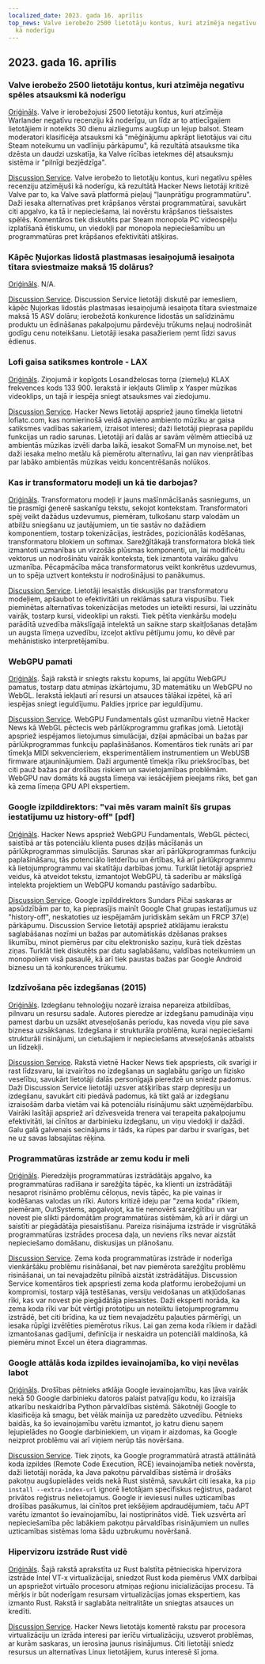 ```yaml
---
localized_date: 2023. gada 16. aprīlis
top_news: Valve ierobežo 2500 lietotāju kontus, kuri atzīmēja negatīvu spēles atsauksmi
  kā noderīgu
---
```




<CallToAction />

<Steps>

## 2023. gada 16. aprīlis

### Valve ierobežo 2500 lietotāju kontus, kuri atzīmēja negatīvu spēles atsauksmi kā noderīgu

[Oriģināls](https://tech.slashdot.org/story/23/04/14/175246/valve-restricts-accounts-of-2500-users-who-marked-a-negative-game-review-useful).
Valve ir ierobežojusi 2500 lietotāju kontus, kuri atzīmēja Warlander negatīvu recenziju kā noderīgu, un līdz ar to attiecīgajiem lietotājiem ir noteikts 30 dienu aizliegums augšup un lejup balsot. Steam moderatori klasificēja atsauksmi kā "mēģinājumu apkrāpt lietotājus vai citu Steam noteikumu un vadlīniju pārkāpumu", kā rezultātā atsauksme tika dzēsta un daudzi uzskatīja, ka Valve rīcības ietekmes dēļ atsauksmju sistēma ir "pilnīgi bezjēdzīga".

[Discussion Service](http://news.ycombinator.com/item?id=35577895).
Valve ierobežo to lietotāju kontus, kuri negatīvu spēles recenziju atzīmējuši kā noderīgu, kā rezultātā Hacker News lietotāji kritizē Valve par to, ka Valve savā platformā pieļauj "ļaunprātīgu programmatūru". Daži iesaka alternatīvas pret krāpšanos vērstai programmatūrai, savukārt citi apgalvo, ka tā ir nepieciešama, lai novērstu krāpšanos tiešsaistes spēlēs. Komentāros tiek diskutēts par Steam monopola PC videospēļu izplatīšanā ētiskumu, un viedokļi par monopola nepieciešamību un programmatūras pret krāpšanos efektivitāti atšķiras.

### Kāpēc Ņujorkas lidostā plastmasas iesaiņojumā iesaiņota tītara sviestmaize maksā 15 dolārus?

[Oriģināls](https://hellgatenyc.com/why-is-airport-turkey-sandwich-expensive).
N/A.

[Discussion Service](http://news.ycombinator.com/item?id=35580847).
Discussion Service lietotāji diskutē par iemesliem, kāpēc Ņujorkas lidostās plastmasas iesaiņojumā iesaiņota tītara sviestmaize maksā 15 ASV dolāru; ierobežotā konkurence lidostās un salīdzināmu produktu un ēdināšanas pakalpojumu pārdevēju trūkums neļauj nodrošināt godīgu cenu noteikšanu. Lietotāji iesaka pasažieriem ņemt līdzi savus ēdienus.

### Lofi gaisa satiksmes kontrole - LAX

[Oriģināls](https://www.lofiatc.com/?icao=KLAX).
Ziņojumā ir kopīgots Losandželosas torņa (ziemeļu) KLAX frekvences kods 133 900. Ierakstā ir iekļauts Glimlip x Yasper mūzikas videoklips, un tajā ir iespēja sniegt atsauksmes vai ziedojumu.

[Discussion Service](http://news.ycombinator.com/item?id=35583228).
Hacker News lietotāji apspriež jauno tīmekļa lietotni lofiatc.com, kas nomierinošā veidā apvieno ambiento mūziku ar gaisa satiksmes vadības sakariem, izraisot interesi; daži lietotāji pieprasa papildu funkcijas un radio sarunas. Lietotāji arī dalās ar savām vēlmēm attiecībā uz ambientās mūzikas izvēli darba laikā, iesakot SomaFM un mynoise.net, bet daži iesaka melno metālu kā piemērotu alternatīvu, lai gan nav vienprātības par labāko ambientās mūzikas veidu koncentrēšanās nolūkos.

### Kas ir transformatoru modeļi un kā tie darbojas?

[Oriģināls](https://txt.cohere.ai/what-are-transformer-models/).
Transformatoru modeļi ir jauns mašīnmācīšanās sasniegums, un tie prasmīgi ģenerē saskanīgu tekstu, sekojot kontekstam. Transformatori spēj veikt dažādus uzdevumus, piemēram, tulkošanu starp valodām un atbilžu sniegšanu uz jautājumiem, un tie sastāv no dažādiem komponentiem, tostarp tokenizācijas, iestrādes, pozicionālās kodēšanas, transformatoru blokiem un softmax. Sarežģītākajā transformatora blokā tiek izmantoti uzmanības un virzošās plūsmas komponenti, un, lai modificētu vektorus un nodrošinātu vairāk konteksta, tiek izmantota vairāku galvu uzmanība. Pēcapmācība māca transformatorus veikt konkrētus uzdevumus, un to spēja uztvert kontekstu ir nodrošinājusi to panākumus.

[Discussion Service](http://news.ycombinator.com/item?id=35576918).
Lietotāji iesaistās diskusijās par transformatoru modeļiem, apšaubot to efektivitāti un reklāmas satura vispusību. Tiek pieminētas alternatīvas tokenizācijas metodes un ieteikti resursi, lai uzzinātu vairāk, tostarp kursi, videoklipi un raksti. Tiek pētīta vienkāršu modeļu parādītā uzvedība mākslīgajā intelektā un saikne starp skaitļošanas detaļām un augsta līmeņa uzvedību, izceļot aktīvu pētījumu jomu, ko dēvē par mehānistisko interpretējamību.

### WebGPU pamati

[Oriģināls](https://webgpufundamentals.org/).
Šajā rakstā ir sniegts rakstu kopums, lai apgūtu WebGPU pamatus, tostarp datu atmiņas izkārtojumu, 3D matemātiku un WebGPU no WebGL. Ierakstā iekļauti arī resursi un atsauces tālākai izpētei, kā arī iespējas sniegt ieguldījumu. Paldies jrprice par ieguldījumu.

[Discussion Service](http://news.ycombinator.com/item?id=35579334).
WebGPU Fundamentals gūst uzmanību vietnē Hacker News kā WebGL pēctecis web pārlūkprogrammu grafikas jomā. Lietotāji apspriež iespējamos lietojumus simulācijai, dziļai apmācībai un bažas par pārlūkprogrammas funkciju paplašināšanos. Komentāros tiek runāts arī par tīmekļa MIDI sekvencieriem, eksperimentāliem instrumentiem un WebUSB firmware atjauninājumiem. Daži argumentē tīmekļa rīku priekšrocības, bet citi pauž bažas par drošības riskiem un savietojamības problēmām. WebGPU nav domāts kā augsta līmeņa vai iesācējiem pieejams rīks, bet gan kā zema līmeņa GPU API ekspertiem.

### Google izpilddirektors: "vai mēs varam mainīt šīs grupas iestatījumu uz history-off" [pdf]

[Oriģināls](https://ia601707.us.archive.org/28/items/gov.uscourts.cand.364454/gov.uscourts.cand.364454.385.0.pdf).
Hacker News apspriež WebGPU Fundamentals, WebGL pēcteci, saistībā ar tās potenciālu klienta puses dziļās mācīšanās un pārlūkprogrammas simulācijās. Sarunas skar arī pārlūkprogrammas funkciju paplašināšanu, tās potenciālo lietderību un ērtības, kā arī pārlūkprogrammu kā lietojumprogrammu vai skatītāju darbības jomu. Turklāt lietotāji apspriež veidus, kā atveidot tekstu, izmantojot WebGPU, tā saderību ar mākslīgā intelekta projektiem un WebGPU komandu pastāvīgo sadarbību.

[Discussion Service](http://news.ycombinator.com/item?id=35585174).
Google izpilddirektors Sundars Pičai saskaras ar apsūdzībām par to, ka pieprasījis mainīt Google Chat grupas iestatījumus uz "history-off", neskatoties uz iespējamām juridiskām sekām un FRCP 37(e) pārkāpumu. Discussion Service lietotāji apspriež atklājamu ierakstu saglabāšanas nozīmi un bažas par automātiskās dzēšanas prakses likumību, minot piemērus par citu elektronisko saziņu, kurā tiek dzēstas ziņas. Turklāt tiek diskutēts par datu saglabāšanu, valdības noteikumiem un monopoliem visā pasaulē, kā arī tiek paustas bažas par Google Android biznesu un tā konkurences trūkumu.

### Izdzīvošana pēc izdegšanas (2015)

[Oriģināls](https://lifeofaudrey.com/essays/surviving_burnout.html).
Izdegšanu tehnoloģiju nozarē izraisa nepareiza atbildības, pilnvaru un resursu sadale. Autores pieredze ar izdegšanu pamudināja viņu pamest darbu un uzsākt atveseļošanās periodu, kas noveda viņu pie sava biznesa uzsākšanas. Izdegšana ir strukturāla problēma, kurai nepieciešami strukturāli risinājumi, un cietušajiem ir nepieciešams atveseļošanās atbalsts un līdzekļi.

[Discussion Service](http://news.ycombinator.com/item?id=35577285).
Rakstā vietnē Hacker News tiek apspriests, cik svarīgi ir rast līdzsvaru, lai izvairītos no izdegšanas un saglabātu garīgo un fizisko veselību, savukārt lietotāji dalās personīgajā pieredzē un sniedz padomus. Daži Discussion Service lietotāji uzsver atšķirības starp depresiju un izdegšanu, savukārt citi piedāvā padomus, kā tikt galā ar izdegšanu izraisošām darba vietām vai kā potenciālu risinājumu sākt uzņēmējdarbību. Vairāki lasītāji apspriež arī dzīvesveida trenera vai terapeita pakalpojumu efektivitāti, lai cīnītos ar darbinieku izdegšanu, un viņu viedokļi ir dažādi. Galu galā galvenais secinājums ir tāds, ka rūpes par darbu ir svarīgas, bet ne uz savas labsajūtas rēķina.

### Programmatūras izstrāde ar zemu kodu ir meli

[Oriģināls](https://jaylittle.com/post/view/2023/4/low-code-software-development-is-a-lie).
Pieredzējis programmatūras izstrādātājs apgalvo, ka programmatūras radīšana ir sarežģīta tāpēc, ka klienti un izstrādātāji nesaprot risināmo problēmu cēloņus, nevis tāpēc, ka pie vainas ir kodēšanas valodas un rīki. Autors kritizē ideju par "zema koda" rīkiem, piemēram, OutSystems, apgalvojot, ka tie nenovērš sarežģītību un var novest pie slikti pārdomātām programmatūras sistēmām, kā arī ir dārgi un saistīti ar piegādātāja piesaistīšanu. Pareiza risinājuma izstrāde ir visgrūtākā programmatūras izstrādes procesa daļa, un neviens rīks nevar aizstāt nepieciešamo domāšanu, diskusijas un plānošanu.

[Discussion Service](http://news.ycombinator.com/item?id=35578240).
Zema koda programmatūras izstrāde ir noderīga vienkāršāku problēmu risināšanai, bet nav piemērota sarežģītu problēmu risināšanai, un tai nevajadzētu pilnībā aizstāt izstrādātājus. Discussion Service komentāros tiek apspriesti zema koda platformu ierobežojumi un kompromisi, tostarp vājā testēšanas, versiju veidošanas un atkļūdošanas rīki, kas var novest pie piegādātāja piesaistes. Daži eksperti norāda, ka zema koda rīki var būt vērtīgi prototipu un noteiktu lietojumprogrammu izstrādē, bet citi brīdina, ka uz tiem nevajadzētu paļauties pārmērīgi, un iesaka rūpīgi izvēlēties piemērotus rīkus. Lai gan zema koda rīkiem ir dažādi izmantošanas gadījumi, definīcija ir neskaidra un potenciāli maldinoša, kā piemēru minot Excel un ētera diagrammas.

### Google attālās koda izpildes ievainojamība, ko viņi nevēlas labot

[Oriģināls](https://giraffesecurity.dev/posts/google-remote-code-execution/).
Drošības pētnieks atklāja Google ievainojamību, kas ļāva vairāk nekā 50 Google darbinieku datoros palaist patvaļīgu kodu, ko izraisīja atkarību neskaidrība Python pārvaldības sistēmā. Sākotnēji Google to klasificēja kā smagu, bet vēlāk mainīja uz paredzēto uzvedību. Pētnieks baidās, ka šo ievainojamību varētu izmantot, jo katru dienu saņem lejupielādes no Google darbiniekiem, un viņam ir aizdomas, ka Google neizprot problēmu vai arī viņiem nerūp tās novēršana.

[Discussion Service](http://news.ycombinator.com/item?id=35581532).
Tiek ziņots, ka Google programmatūrā atrastā attālinātā koda izpildes (Remote Code Execution, RCE) ievainojamība netiek novērsta, daži lietotāji norāda, ka Java pakotņu pārvaldības sistēmā ir drošāks pakotņu augšupielādes veids nekā Rust sistēmā, savukārt citi iesaka, ka `pip install --extra-index-url` ignorē lietotājam specifiskus reģistrus, padarot privātos reģistrus nelietojamus. Google ir ieviesusi nulles uzticamības drošības pasākumus, lai cīnītos pret iekšējiem apdraudējumiem, taču APT varētu izmantot šo ievainojamību, lai nostiprinātos vidē. Tiek uzsvērta arī nepieciešamība pēc labākiem pakotņu pārvaldības risinājumiem un nulles uzticamības sistēmas loma šādu uzbrukumu novēršanā.

### Hipervizoru izstrāde Rust vidē

[Oriģināls](https://memn0ps.github.io/hypervisor-development-in-rust-part-1/).
Šajā rakstā aprakstīta uz Rust balstīta pētnieciska hipervizora izstrāde Intel VT-x virtualizācijai, sniedzot Rust koda piemērus VMX darbībai un apspriežot virtuālo procesoru atmiņas reģionu inicializācijas procesu. Tā mērķis ir būt noderīgam resursam virtualizācijas jomas ekspertiem, kas izmanto Rust. Rakstā ir saglabāta neitralitāte un sniegtas atsauces un kredīti.

[Discussion Service](http://news.ycombinator.com/item?id=35579876).
Hacker News lietotājs komentē rakstu par procesora virtualizāciju un izrāda interesi par ierīču virtualizāciju, uzsverot problēmas, ar kurām saskaras, un ierosina jaunus risinājumus. Citi lietotāji sniedz resursus un alternatīvas Linux lietotājiem, kurus interesē šī joma.

</Steps>
